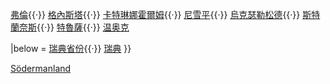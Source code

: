 {{Navbox
|name    = 南曼蘭省
|title   = [[南曼蘭省]][[瑞典市镇|市镇]]
|image   = [[File:Södermanland vapen.svg|35px|南曼蘭省省徽]]
|state   = uncollapsed
|imagestyle = padding-right: .5em;
|titlestyle = background: #b8d2ff;
|belowstyle = background: #e6f2ff;

|list1= [[埃斯基尔斯蒂纳市|埃斯基爾斯蒂納]]{{·}} [[弗伦市|弗倫]]{{·}} [[格内斯塔市|格內斯塔]]{{·}} [[卡特琳娜霍尔姆市|卡特琳娜霍爾姆]]{{·}} [[尼雪平市|尼雪平]]{{·}} [[乌克瑟勒松德市|烏克瑟勒松德]]{{·}} [[斯特兰奈斯市|斯特蘭奈斯]]{{·}} [[特鲁萨市|特魯薩]]{{·}} [[温奥克市|温奥克]]

|below = [[瑞典省份]]{{·}} [[瑞典]]
}}<noinclude>
[[Category:瑞典市镇模板|Södermanland]]
</noinclude>